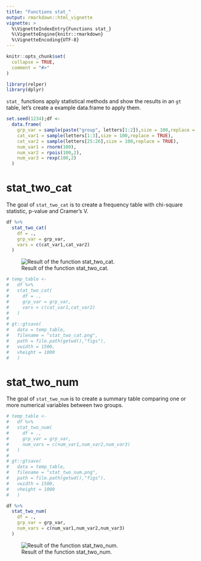 ```yaml
---
title: "Functions stat_"
output: rmarkdown::html_vignette
vignette: >
  %\VignetteIndexEntry{Functions stat_}
  %\VignetteEngine{knitr::rmarkdown}
  %\VignetteEncoding{UTF-8}
---
```


```r
knitr::opts_chunk$set(
  collapse = TRUE,
  comment = "#>"
)
```

```r
library(relper)
library(dplyr)
```

`stat_` functions apply statistical methods and show the results in an `gt` table, let's create a example data.frame to apply them.

```r
set.seed(1234);df <-
  data.frame(
    grp_var = sample(paste("group", letters[1:2]),size = 100,replace = TRUE),
    cat_var1 = sample(letters[1:3],size = 100,replace = TRUE),
    cat_var2 = sample(letters[25:26],size = 100,replace = TRUE),
    num_var1 = rnorm(100),
    num_var2 = rpois(100,2),
    num_var3 = rexp(100,2)
  )
```


# stat_two_cat

The goal of `stat_two_cat` is to create a frequency table with chi-square statistic, p-value and Cramer's V.

```r
df %>% 
  stat_two_cat(
    df = .,
    grp_var = grp_var,
    vars = c(cat_var1,cat_var2)
  )
```

![Result of the function stat_two_cat.](./figs/stat_two_cat.png)


```r

# temp_table <-
#   df %>%
#   stat_two_cat(
#     df = .,
#     grp_var = grp_var,
#     vars = c(cat_var1,cat_var2)
#   )
# 
# gt::gtsave(
#   data = temp_table,
#   filename = "stat_two_cat.png",
#   path = file.path(getwd(),"figs"),
#   vwidth = 1500,
#   vheight = 1000
#   )

```

# stat_two_num

The goal of `stat_two_num` is to create a summary table comparing one or more numerical variables between two groups.


```r

# temp_table <-
#   df %>%
#   stat_two_num(
#     df = .,
#     grp_var = grp_var,
#     num_vars = c(num_var1,num_var2,num_var3)
#   )
# 
# gt::gtsave(
#   data = temp_table,
#   filename = "stat_two_num.png",
#   path = file.path(getwd(),"figs"),
#   vwidth = 1500,
#   vheight = 1000
#   )

```

```r
df %>% 
  stat_two_num(
    df = .,
    grp_var = grp_var,
    num_vars = c(num_var1,num_var2,num_var3)
  )
```

![Result of the function stat_two_num.](./figs/stat_two_num.png)




